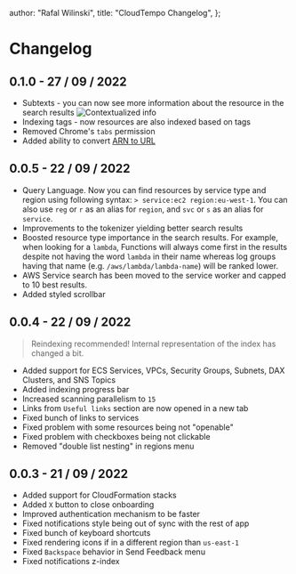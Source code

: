 
  author: "Rafal Wilinski",
  title: "CloudTempo Changelog",
};

# Changelog

## 0.1.0 - 27 / 09 / 2022

- Subtexts - you can now see more information about the resource in the search results
  ![Contextualized info](/contextualized-info.gif)
- Indexing tags - now resources are also indexed based on tags
- Removed Chrome's `tabs` permission
- Added ability to convert [ARN to URL](/blog/arn-complete-guide)

## 0.0.5 - 22 / 09 / 2022

- Query Language. Now you can find resources by service type and region using following syntax: `> service:ec2 region:eu-west-1`. You can also use `reg` or `r` as an alias for `region`, and `svc` or `s` as an alias for `service`.
- Improvements to the tokenizer yielding better search results
- Boosted resource type importance in the search results. For example, when looking for a `lambda`, Functions will always come first in the results despite not having the word `lambda` in their name whereas log groups having that name (e.g. `/aws/lambda/lambda-name`) will be ranked lower.
- AWS Service search has been moved to the service worker and capped to 10 best results.
- Added styled scrollbar

## 0.0.4 - 22 / 09 / 2022

> Reindexing recommended! Internal representation of the index has changed a bit.

- Added support for ECS Services, VPCs, Security Groups, Subnets, DAX Clusters, and SNS Topics
- Added indexing progress bar
- Increased scanning parallelism to `15`
- Links from `Useful links` section are now opened in a new tab
- Fixed bunch of links to services
- Fixed problem with some resources being not "openable"
- Fixed problem with checkboxes being not clickable
- Removed "double list nesting" in regions menu

## 0.0.3 - 21 / 09 / 2022

- Added support for CloudFormation stacks
- Added `X` button to close onboarding
- Improved authentication mechanism to be faster
- Fixed notifications style being out of sync with the rest of app
- Fixed bunch of keyboard shortcuts
- Fixed rendering icons if in a different region than `us-east-1`
- Fixed `Backspace` behavior in Send Feedback menu
- Fixed notifications z-index

